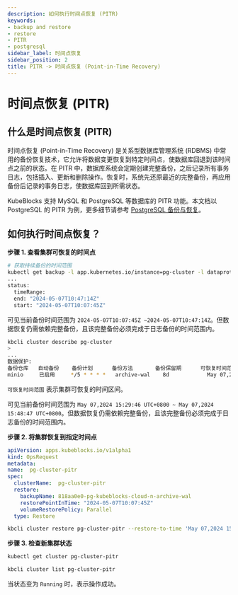 ```yaml
---
description: 如何执行时间点恢复 (PITR)
keywords:
- backup and restore
- restore
- PITR
- postgresql
sidebar_label: 时间点恢复
sidebar_position: 2
title: PITR -> 时间点恢复 (Point-in-Time Recovery)
---
```


# 时间点恢复 (PITR)

## 什么是时间点恢复 (PITR)

时间点恢复 (Point-in-Time Recovery) 是关系型数据库管理系统 (RDBMS) 中常用的备份恢复技术，它允许将数据变更恢复到特定时间点，使数据库回退到该时间点之前的状态。在 PITR 中，数据库系统会定期创建完整备份，之后记录所有事务日志，包括插入、更新和删除操作。恢复时，系统先还原最近的完整备份，再应用备份后记录的事务日志，使数据库回到所需状态。

KubeBlocks 支持 MySQL 和 PostgreSQL 等数据库的 PITR 功能。本文档以 PostgreSQL 的 PITR 为例，更多细节请参考 [PostgreSQL 备份与恢复](../../../../kubeblocks-for-postgresql/05-backup-restore/06-restore-with-pitr)。

## 如何执行时间点恢复？

**步骤 1. 查看集群可恢复的时间点**

<Tabs>

<TabItem value="kubectl" label="kubectl" default>

```bash
# 获取持续备份的时间范围
kubectl get backup -l app.kubernetes.io/instance=pg-cluster -l dataprotection.kubeblocks.io/backup-type=Continuous -oyaml
...
status:
  timeRange:
  end: "2024-05-07T10:47:14Z"
  start: "2024-05-07T10:07:45Z"
```

可见当前备份时间范围为 `2024-05-07T10:07:45Z ~2024-05-07T10:47:14Z`。但数据恢复仍需依赖完整备份，且该完整备份必须完成于日志备份的时间范围内。

</TabItem>

<TabItem value="kbcli" label="kbcli">

```bash
kbcli cluster describe pg-cluster
>
...
数据保护:
备份仓库   自动备份    备份计划      备份方法       备份保留期      可恢复时间范围
minio     已启用     */5 * * * *   archive-wal    8d            May 07,2024 15:29:46 UTC+0800 ~ May 07,2024 15:48:47 UTC+0800
```

`可恢复时间范围` 表示集群可恢复的时间区间。

可见当前备份时间范围为 `May 07,2024 15:29:46 UTC+0800 ~ May 07,2024 15:48:47 UTC+0800`。但数据恢复仍需依赖完整备份，且该完整备份必须完成于日志备份的时间范围内。

</TabItem>

</Tabs>

**步骤 2. 将集群恢复到指定时间点**

<Tabs>

<TabItem value="kubectl" label="kubectl" default>

```yaml
apiVersion: apps.kubeblocks.io/v1alpha1
kind: OpsRequest
metadata:
name:  pg-cluster-pitr
spec:
  clusterName:  pg-cluster-pitr
  restore:
    backupName: 818aa0e0-pg-kubeblocks-cloud-n-archive-wal
    restorePointInTime: "2024-05-07T10:07:45Z"
    volumeRestorePolicy: Parallel
  type: Restore
```

</TabItem>

<TabItem value="kbcli" label="kbcli">

```bash
kbcli cluster restore pg-cluster-pitr --restore-to-time 'May 07,2024 15:48:47 UTC+0800' --backup <continuousBackupName>
```

</TabItem>

</Tabs>

**步骤 3. 检查新集群状态**

<Tabs>

<TabItem value="kubectl" label="kubectl" default>

```bash
kubectl get cluster pg-cluster-pitr
```

</TabItem>

<TabItem value="kbcli" label="kbcli">

```bash
kbcli cluster list pg-cluster-pitr
```

</TabItem>

</Tabs>

当状态变为 `Running` 时，表示操作成功。